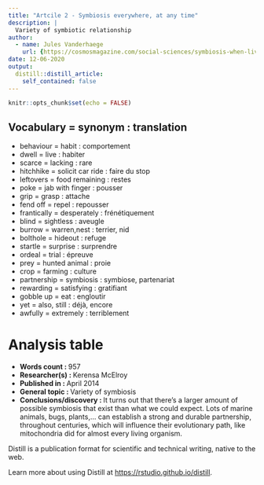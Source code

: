 ```yaml
---
title: "Artcile 2 - Symbiosis everywhere, at any time"
description: |
  Variety of symbiotic relationship
author:
  - name: Jules Vanderhaege
    url: {https://cosmosmagazine.com/social-sciences/symbiosis-when-living-together-win-win/}
date: 12-06-2020
output:
  distill::distill_article:
    self_contained: false
---
```


```r
knitr::opts_chunk$set(echo = FALSE)
```
Vocabulary = synonym : translation
-------------------------------------------------------
* behaviour = habit : comportement
* dwell = live : habiter
* scarce = lacking : rare
* hitchhike = solicit car ride : faire du stop
* leftovers = food remaining : restes
* poke = jab with finger : pousser
* grip = grasp : attache
* fend off = repel : repousser
* frantically = desperately : frénétiquement
* blind = sightless : aveugle
* burrow = warren,nest : terrier, nid
* bolthole = hideout : refuge
* startle = surprise : surprendre
* ordeal = trial : épreuve
* prey = hunted animal : proie
* crop = farming : culture
* partnership = symbiosis : symbiose, partenariat
* rewarding = satisfying : gratifiant
* gobble up = eat : engloutir
* yet = also, still : déjà, encore
* awfully = extremely : terriblement


# Analysis table         

* __Words count : __ 957
* __Researcher(s)  : __ Kerensa McElroy 
* __Published in  : __ April 2014
* __General topic : __ Variety of symbiosis 
* __Conclusions/discovery : __ It turns out that there's a larger amount of possible symbiosis that exist than what we could expect. Lots of marine animals, bugs, plants,... can establish a strong and durable partnership, throughout centuries, which will influence their evolutionary path, like mitochondria did for almost every living organism.


Distill is a publication format for scientific and technical writing, native to the web.

Learn more about using Distill at <https://rstudio.github.io/distill>.

